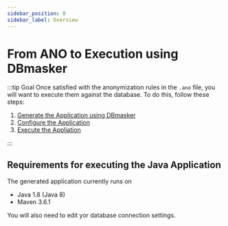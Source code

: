 ```yaml
---
sidebar_position: 0
sidebar_label: Overview
---
```



# From ANO to Execution using DBmasker

:::tip Goal
Once satisfied with the anonymization rules in the `.ano` file, you will want to execute them against the database.
To do this, follow these steps:

1.  [Generate the Application using DBmasker](./generate)
2.  [Configure the Application](./configure)
3.  [Execute the Appliation](./execute)

:::

## Requirements for executing the Java Application

The generated application currently runs on

- Java 1.8 (Java 8)
- Maven 3.6.1

You will also need to edit yor database connection settings.
